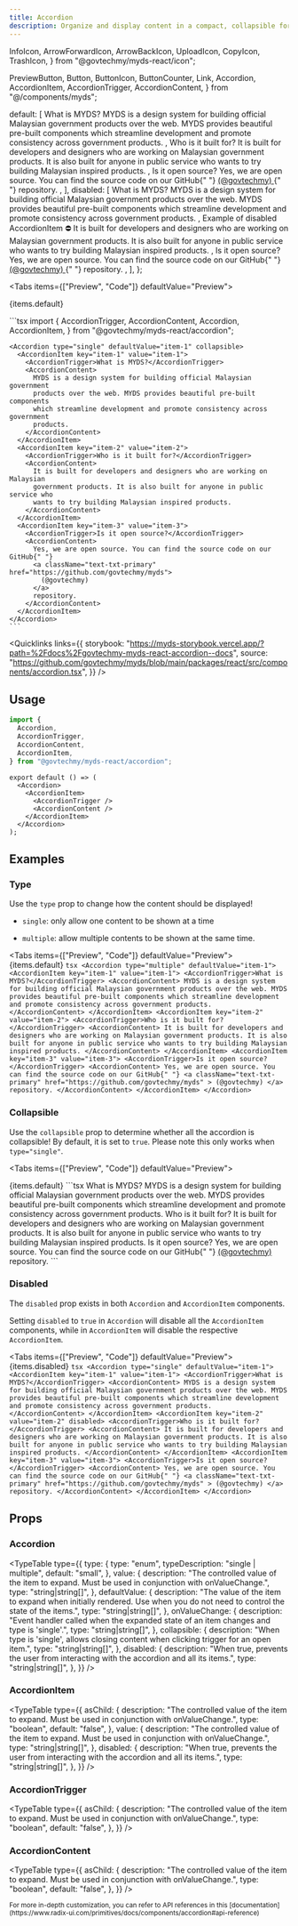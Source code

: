 ```yaml
---
title: Accordion
description: Organize and display content in a compact, collapsible format, commonly used for FAQ sections.
---
```


  InfoIcon,
  ArrowForwardIcon,
  ArrowBackIcon,
  UploadIcon,
  CopyIcon,
  TrashIcon,
} from "@govtechmy/myds-react/icon";

  PreviewButton,
  Button,
  ButtonIcon,
  ButtonCounter,
  Link,
  Accordion,
  AccordionItem,
  AccordionTrigger,
  AccordionContent,
} from "@/components/myds";

  default: [
    <AccordionItem key="item-1" value="item-1">
      <AccordionTrigger>What is MYDS?</AccordionTrigger>
      <AccordionContent>
        MYDS is a design system for building official Malaysian government
        products over the web. MYDS provides beautiful pre-built components
        which streamline development and promote consistency across government
        products.
      </AccordionContent>
    </AccordionItem>,
    <AccordionItem key="item-2" value="item-2">
      <AccordionTrigger>Who is it built for?</AccordionTrigger>
      <AccordionContent>
        It is built for developers and designers who are working on Malaysian
        government products. It is also built for anyone in public service who
        wants to try building Malaysian inspired products.
      </AccordionContent>
    </AccordionItem>,
    <AccordionItem key="item-3" value="item-3">
      <AccordionTrigger>Is it open source?</AccordionTrigger>
      <AccordionContent>
        Yes, we are open source. You can find the source code on our GitHub{" "}
        <a
          className="text-txt-primary"
          href="https://github.com/govtechmy/myds"
        >
          (@govtechmy)
        </a>{" "}
        repository.
      </AccordionContent>
    </AccordionItem>,
  ],
  disabled: [
    <AccordionItem key="item-1" value="item-1">
      <AccordionTrigger>What is MYDS?</AccordionTrigger>
      <AccordionContent>
        MYDS is a design system for building official Malaysian government
        products over the web. MYDS provides beautiful pre-built components
        which streamline development and promote consistency across government
        products.
      </AccordionContent>
    </AccordionItem>,
    <AccordionItem key="item-2" value="item-2" disabled>
      <AccordionTrigger>Example of disabled AccordionItem ⛔</AccordionTrigger>
      <AccordionContent>
        It is built for developers and designers who are working on Malaysian
        government products. It is also built for anyone in public service who
        wants to try building Malaysian inspired products.
      </AccordionContent>
    </AccordionItem>,
    <AccordionItem key="item-3" value="item-3">
      <AccordionTrigger>Is it open source?</AccordionTrigger>
      <AccordionContent>
        Yes, we are open source. You can find the source code on our GitHub{" "}
        <a
          className="text-txt-primary"
          href="https://github.com/govtechmy/myds"
        >
          (@govtechmy)
        </a>{" "}
        repository.
      </AccordionContent>
    </AccordionItem>,
  ],
};

<Tabs items={["Preview", "Code"]} defaultValue="Preview">
  <Tab value="Preview" className="not-prose">
    <div className="w-full">
      <Accordion type="single" defaultValue="item-1">
       {items.default}
      </Accordion>
    </div>

  </Tab>
  <Tab value="Code">
    ```tsx
import {
  AccordionTrigger,
  AccordionContent,
  Accordion,
  AccordionItem,
} from "@govtechmy/myds-react/accordion";
    
    <Accordion type="single" defaultValue="item-1" collapsible>
      <AccordionItem key="item-1" value="item-1">
        <AccordionTrigger>What is MYDS?</AccordionTrigger>
        <AccordionContent>
          MYDS is a design system for building official Malaysian government
          products over the web. MYDS provides beautiful pre-built components
          which streamline development and promote consistency across government
          products.
        </AccordionContent>
      </AccordionItem>
      <AccordionItem key="item-2" value="item-2">
        <AccordionTrigger>Who is it built for?</AccordionTrigger>
        <AccordionContent>
          It is built for developers and designers who are working on Malaysian
          government products. It is also built for anyone in public service who
          wants to try building Malaysian inspired products.
        </AccordionContent>
      </AccordionItem>
      <AccordionItem key="item-3" value="item-3">
        <AccordionTrigger>Is it open source?</AccordionTrigger>
        <AccordionContent>
          Yes, we are open source. You can find the source code on our GitHub{" "}
          <a className="text-txt-primary" href="https://github.com/govtechmy/myds">
            (@govtechmy)
          </a>
          repository.
        </AccordionContent>
      </AccordionItem>
    </Accordion>
    ```
  </Tab>
</Tabs>

<Quicklinks
  links={{
    storybook:
      "https://myds-storybook.vercel.app/?path=%2Fdocs%2Fgovtechmy-myds-react-accordion--docs",
    source:
      "https://github.com/govtechmy/myds/blob/main/packages/react/src/components/accordion.tsx",
  }}
/>

## Usage

```ts copy title="Import"
import {
  Accordion,
  AccordionTrigger,
  AccordionContent,
  AccordionItem,
} from "@govtechmy/myds-react/accordion";
```

```tsx copy title="Anatomy"
export default () => (
  <Accordion>
    <AccordionItem>
      <AccordionTrigger />
      <AccordionContent />
    </AccordionItem>
  </Accordion>
);
```

## Examples

### Type

Use the `type` prop to change how the content should be displayed!

- `single`: only allow one content to be shown at a time

- `multiple`: allow multiple contents to be shown at the same time.

<Tabs items={["Preview", "Code"]} defaultValue="Preview">
  <Tab value="Preview" className="not-prose">
    <Accordion type="multiple" defaultValue="item-1">
      {items.default}
    </Accordion>
  </Tab>
  <Tab value="Code">
    ```tsx
    <Accordion type="multiple" defaultValue="item-1">
      <AccordionItem key="item-1" value="item-1">
        <AccordionTrigger>What is MYDS?</AccordionTrigger>
        <AccordionContent>
          MYDS is a design system for building official Malaysian government
          products over the web. MYDS provides beautiful pre-built components
          which streamline development and promote consistency across government
          products.
        </AccordionContent>
      </AccordionItem>
      <AccordionItem key="item-2" value="item-2">
        <AccordionTrigger>Who is it built for?</AccordionTrigger>
        <AccordionContent>
          It is built for developers and designers who are working on Malaysian
          government products. It is also built for anyone in public service who
          wants to try building Malaysian inspired products.
        </AccordionContent>
      </AccordionItem>
      <AccordionItem key="item-3" value="item-3">
        <AccordionTrigger>Is it open source?</AccordionTrigger>
        <AccordionContent>
          Yes, we are open source. You can find the source code on our GitHub{" "}
          <a
            className="text-txt-primary"
            href="https://github.com/govtechmy/myds"
          >
            (@govtechmy)
          </a>
          repository.
        </AccordionContent>
      </AccordionItem>
    </Accordion>
    ```
  </Tab>
</Tabs>

### Collapsible

Use the `collapsible` prop to determine whether all the accordion is collapsible! By default, it is set to `true`. Please note this only works when `type="single"`.

<Tabs items={["Preview", "Code"]} defaultValue="Preview">
  <Tab value="Preview" className="not-prose">

<Accordion type="single" defaultValue="item-1" collapsible={false}>
  {items.default}
</Accordion>
  </Tab>
  <Tab value="Code">
  ```tsx
  <Accordion type="single" defaultValue="item-1" collapsible={false}>
    <AccordionItem key="item-1" value="item-1">
      <AccordionTrigger>What is MYDS?</AccordionTrigger>
      <AccordionContent>
        MYDS is a design system for building official Malaysian government
        products over the web. MYDS provides beautiful pre-built components
        which streamline development and promote consistency across government
        products.
      </AccordionContent>
    </AccordionItem>
    <AccordionItem key="item-2" value="item-2">
      <AccordionTrigger>Who is it built for?</AccordionTrigger>
      <AccordionContent>
        It is built for developers and designers who are working on Malaysian
        government products. It is also built for anyone in public service who
        wants to try building Malaysian inspired products.
      </AccordionContent>
    </AccordionItem>
    <AccordionItem key="item-3" value="item-3">
      <AccordionTrigger>Is it open source?</AccordionTrigger>
      <AccordionContent>
        Yes, we are open source. You can find the source code on our GitHub{" "}
        <a className="text-txt-primary" href="https://github.com/govtechmy/myds">
          (@govtechmy)
        </a>
        repository.
      </AccordionContent>
    </AccordionItem>
  </Accordion>
```
  </Tab>
</Tabs>

### Disabled

The `disabled` prop exists in both `Accordion` and `AccordionItem` components.

Setting `disabled` to `true` in `Accordion` will disable all the `AccordionItem` components, while in `AccordionItem` will disable the respective `AccordionItem`.

<Tabs items={["Preview", "Code"]} defaultValue="Preview">
  <Tab value="Preview" className="not-prose">
    <Accordion type="single" defaultValue="item-1">
      {items.disabled}
    </Accordion>
  </Tab>
  <Tab value="Code">
    ```tsx
    <Accordion type="single" defaultValue="item-1">
      <AccordionItem key="item-1" value="item-1">
        <AccordionTrigger>What is MYDS?</AccordionTrigger>
        <AccordionContent>
          MYDS is a design system for building official Malaysian government
          products over the web. MYDS provides beautiful pre-built components
          which streamline development and promote consistency across government
          products.
        </AccordionContent>
      </AccordionItem>
      <AccordionItem key="item-2" value="item-2" disabled>
        <AccordionTrigger>Who is it built for?</AccordionTrigger>
        <AccordionContent>
          It is built for developers and designers who are working on Malaysian
          government products. It is also built for anyone in public service who
          wants to try building Malaysian inspired products.
        </AccordionContent>
      </AccordionItem>
      <AccordionItem key="item-3" value="item-3">
        <AccordionTrigger>Is it open source?</AccordionTrigger>
        <AccordionContent>
          Yes, we are open source. You can find the source code on our GitHub{" "}
          <a
            className="text-txt-primary"
            href="https://github.com/govtechmy/myds"
          >
            (@govtechmy)
          </a>
          repository.
        </AccordionContent>
      </AccordionItem>
    </Accordion>
    ```
  </Tab>
</Tabs>

## Props

### Accordion

<TypeTable
  type={{
    type: {
      type: "enum",
      typeDescription: "single | multiple",
      default: "small",
    },
    value: {
      description:
        "The controlled value of the item to expand. Must be used in conjunction with onValueChange.",
      type: "string|string[]",
    },
    defaultValue: {
      description:
        "The value of the item to expand when initially rendered. Use when you do not need to control the state of the items.",
      type: "string|string[]",
    },
    onValueChange: {
      description:
        "Event handler called when the expanded state of an item changes and type is 'single'.",
      type: "string|string[]",
    },
    collapsible: {
      description:
        "When type is 'single', allows closing content when clicking trigger for an open item.",
      type: "string|string[]",
    },
    disabled: {
      description:
        "When true, prevents the user from interacting with the accordion and all its items.",
      type: "string|string[]",
    },
  }}
/>

### AccordionItem

<TypeTable
  type={{
    asChild: {
      description:
        "The controlled value of the item to expand. Must be used in conjunction with onValueChange.",
      type: "boolean",
      default: "false",
    },
    value: {
      description:
        "The controlled value of the item to expand. Must be used in conjunction with onValueChange.",
      type: "string|string[]",
    },
    disabled: {
      description:
        "When true, prevents the user from interacting with the accordion and all its items.",
      type: "string|string[]",
    },
  }}
/>

### AccordionTrigger

<TypeTable
  type={{
    asChild: {
      description:
        "The controlled value of the item to expand. Must be used in conjunction with onValueChange.",
      type: "boolean",
      default: "false",
    },
  }}
/>

### AccordionContent

<TypeTable
  type={{
    asChild: {
      description:
        "The controlled value of the item to expand. Must be used in conjunction with onValueChange.",
      type: "boolean",
      default: "false",
    },
  }}
/>

<small>
  For more in-depth customization, you can refer to API references in this
  [documentation](https://www.radix-ui.com/primitives/docs/components/accordion#api-reference)
</small>

